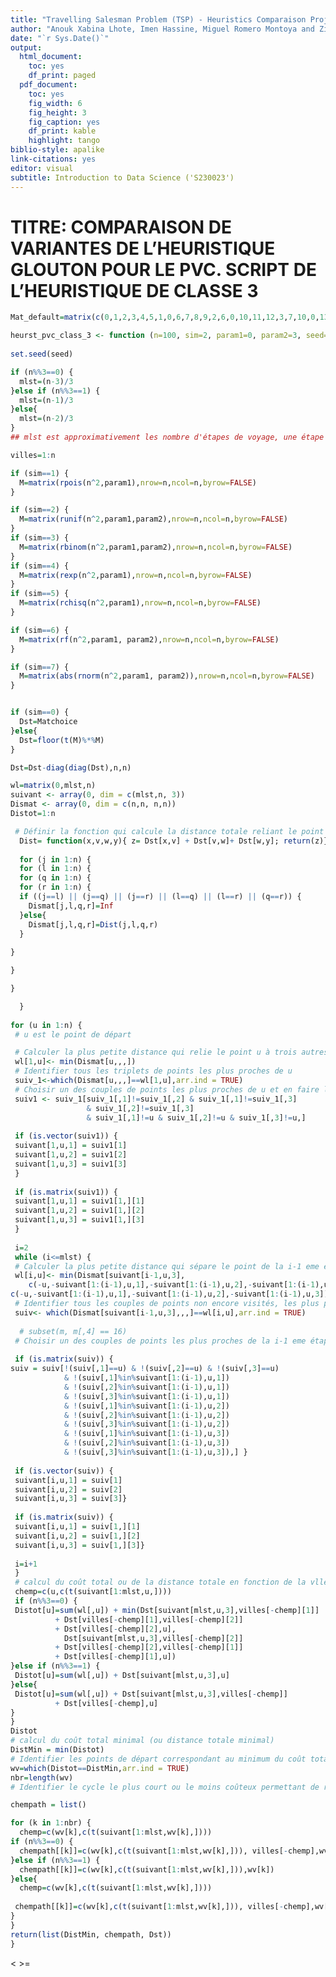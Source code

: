 ```yaml
---
title: "Travelling Salesman Problem (TSP) - Heuristics Comparaison Project"
author: "Anouk Xabina Lhote, Imen Hassine, Miguel Romero Montoya and Zildete Landim Crausaz"
date: "`r Sys.Date()`"
output:
  html_document:
    toc: yes
    df_print: paged
  pdf_document:
    toc: yes
    fig_width: 6
    fig_height: 3
    fig_caption: yes
    df_print: kable
    highlight: tango
biblio-style: apalike
link-citations: yes
editor: visual
subtitle: Introduction to Data Science ('S230023')
---
```


# TITRE: COMPARAISON DE VARIANTES DE L'HEURISTIQUE GLOUTON POUR LE PVC. SCRIPT DE L'HEURISTIQUE DE CLASSE 3

```r
Mat_default=matrix(c(0,1,2,3,4,5,1,0,6,7,8,9,2,6,0,10,11,12,3,7,10,0,13,14,4,8,11,13,0,15,5,9,12,14,15,0),nrow=6, ncol=6, byrow = TRUE)

heurst_pvc_class_3 <- function (n=100, sim=2, param1=0, param2=3, seed=1240, Matchoice=Mat_default){
  
set.seed(seed)

if (n%%3==0) {
  mlst=(n-3)/3
}else if (n%%3==1) {
  mlst=(n-1)/3
}else{
  mlst=(n-2)/3
}
## mlst est approximativement les nombre d'étapes de voyage, une étape étant un parcours sur trois villes.

villes=1:n

if (sim==1) {
  M=matrix(rpois(n^2,param1),nrow=n,ncol=n,byrow=FALSE)
}

if (sim==2) {
  M=matrix(runif(n^2,param1,param2),nrow=n,ncol=n,byrow=FALSE)
}
if (sim==3) {
  M=matrix(rbinom(n^2,param1,param2),nrow=n,ncol=n,byrow=FALSE)
}
if (sim==4) {
  M=matrix(rexp(n^2,param1),nrow=n,ncol=n,byrow=FALSE)
}
if (sim==5) {
  M=matrix(rchisq(n^2,param1),nrow=n,ncol=n,byrow=FALSE)
}

if (sim==6) {
  M=matrix(rf(n^2,param1, param2),nrow=n,ncol=n,byrow=FALSE)
}

if (sim==7) {
  M=matrix(abs(rnorm(n^2,param1, param2)),nrow=n,ncol=n,byrow=FALSE)
}


if (sim==0) {
  Dst=Matchoice
}else{
  Dst=floor(t(M)%*%M)
}

Dst=Dst-diag(diag(Dst),n,n)

wl=matrix(0,mlst,n)
suivant <- array(0, dim = c(mlst,n, 3))
Dismat <- array(0, dim = c(n,n, n,n))
Distot=1:n

 # Définir la fonction qui calcule la distance totale reliant le point u à deux autres points v et w
  Dist= function(x,v,w,y){ z= Dst[x,v] + Dst[v,w]+ Dst[w,y]; return(z)}
  
  for (j in 1:n) {
  for (l in 1:n) {
  for (q in 1:n) {
  for (r in 1:n) {
  if ((j==l) || (j==q) || (j==r) || (l==q) || (l==r) || (q==r)) {
    Dismat[j,l,q,r]=Inf
  }else{
    Dismat[j,l,q,r]=Dist(j,l,q,r)
  }
 
}

}

}

  }
  
for (u in 1:n) {
 # u est le point de départ

 # Calculer la plus petite distance qui relie le point u à trois autres points à visiter
 wl[1,u]<- min(Dismat[u,,,])
 # Identifier tous les triplets de points les plus proches de u
 suiv_1<-which(Dismat[u,,,]==wl[1,u],arr.ind = TRUE)
 # Choisir un des couples de points les plus proches de u et en faire les étape 1 et 2 du voyage
 suiv1 <- suiv_1[suiv_1[,1]!=suiv_1[,2] & suiv_1[,1]!=suiv_1[,3]
                 & suiv_1[,2]!=suiv_1[,3]
                 & suiv_1[,1]!=u & suiv_1[,2]!=u & suiv_1[,3]!=u,]
 
 if (is.vector(suiv1)) {
 suivant[1,u,1] = suiv1[1]
 suivant[1,u,2] = suiv1[2]
 suivant[1,u,3] = suiv1[3]
 }
 
 if (is.matrix(suiv1)) {
 suivant[1,u,1] = suiv1[1,][1]
 suivant[1,u,2] = suiv1[1,][2]
 suivant[1,u,3] = suiv1[1,][3]
 }
 
 i=2
 while (i<=mlst) {
 # Calculer la plus petite distance qui sépare le point de la i-1 eme étape des autres points non encore visités
 wl[i,u]<- min(Dismat[suivant[i-1,u,3],
    c(-u,-suivant[1:(i-1),u,1],-suivant[1:(i-1),u,2],-suivant[1:(i-1),u,3]), c(-u,-suivant[1:(i-1),u,1],-suivant[1:(i-1),u,2],-suivant[1:(i-1),u,3]),
c(-u,-suivant[1:(i-1),u,1],-suivant[1:(i-1),u,2],-suivant[1:(i-1),u,3]) ])
 # Identifier tous les couples de points non encore visités, les plus proches du second point de la i-1 eme étape
 suiv<- which(Dismat[suivant[i-1,u,3],,,]==wl[i,u],arr.ind = TRUE)
 
  # subset(m, m[,4] == 16)
 # Choisir un des couples de points les plus proches de la i-1 eme étape et en faire l'étape i
 
 if (is.matrix(suiv)) {
suiv = suiv[!(suiv[,1]==u) & !(suiv[,2]==u) & !(suiv[,3]==u)
            & !(suiv[,1]%in%suivant[1:(i-1),u,1])
            & !(suiv[,2]%in%suivant[1:(i-1),u,1])
            & !(suiv[,3]%in%suivant[1:(i-1),u,1])
            & !(suiv[,1]%in%suivant[1:(i-1),u,2])
            & !(suiv[,2]%in%suivant[1:(i-1),u,2])
            & !(suiv[,3]%in%suivant[1:(i-1),u,2])
            & !(suiv[,1]%in%suivant[1:(i-1),u,3])
            & !(suiv[,2]%in%suivant[1:(i-1),u,3])
            & !(suiv[,3]%in%suivant[1:(i-1),u,3]),] }
 
 if (is.vector(suiv)) {
 suivant[i,u,1] = suiv[1]
 suivant[i,u,2] = suiv[2]
 suivant[i,u,3] = suiv[3]}
 
 if (is.matrix(suiv)) {
 suivant[i,u,1] = suiv[1,][1]
 suivant[i,u,2] = suiv[1,][2]
 suivant[i,u,3] = suiv[1,][3]}
 
 i=i+1
 }
 # calcul du coût total ou de la distance totale en fonction de la vlle de départ
 chemp=c(u,c(t(suivant[1:mlst,u,])))
 if (n%%3==0) {
 Distot[u]=sum(wl[,u]) + min(Dst[suivant[mlst,u,3],villes[-chemp][1]]
          + Dst[villes[-chemp][1],villes[-chemp][2]]
          + Dst[villes[-chemp][2],u],
            Dst[suivant[mlst,u,3],villes[-chemp][2]]
          + Dst[villes[-chemp][2],villes[-chemp][1]]
          + Dst[villes[-chemp][1],u])
}else if (n%%3==1) {
 Distot[u]=sum(wl[,u]) + Dst[suivant[mlst,u,3],u]
}else{
 Distot[u]=sum(wl[,u]) + Dst[suivant[mlst,u,3],villes[-chemp]]
          + Dst[villes[-chemp],u]
}
}
Distot
# calcul du coût total minimal (ou distance totale minimal)
DistMin = min(Distot)
# Identifier les points de départ correspondant au minimum du coût total
wv=which(Distot==DistMin,arr.ind = TRUE)
nbr=length(wv)
# Identifier le cycle le plus court ou le moins coûteux permettant de relier le n points considérés

chempath = list()

for (k in 1:nbr) {
  chemp=c(wv[k],c(t(suivant[1:mlst,wv[k],])))
if (n%%3==0) {
  chempath[[k]]=c(wv[k],c(t(suivant[1:mlst,wv[k],])), villes[-chemp],wv[k])
}else if (n%%3==1) {
  chempath[[k]]=c(wv[k],c(t(suivant[1:mlst,wv[k],])),wv[k])
}else{
  chemp=c(wv[k],c(t(suivant[1:mlst,wv[k],])))
   
 chempath[[k]]=c(wv[k],c(t(suivant[1:mlst,wv[k],])), villes[-chemp],wv[k])
}
}
return(list(DistMin, chempath, Dst))
}
```

\< \>=
